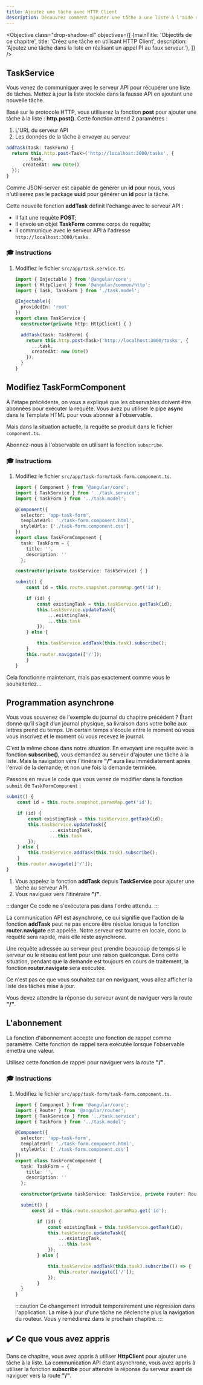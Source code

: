 ```yaml
---
title: Ajoutez une tâche avec HTTP Client
description: Découvrez comment ajouter une tâche à une liste à l'aide du HTTP Client dans une application Angular.
---
```



<Objective class="drop-shadow-xl" objectives={[
    {mainTitle: 'Objectifs de ce chapitre', title: 'Créez une tâche en utilisant HTTP Client', description: 'Ajoutez une tâche dans la liste en réalisant un appel PI au faux serveur.'},
]} />

## TaskService

Vous venez de communiquer avec le serveur API pour récupérer une liste de tâches.
Mettez à jour la liste stockée dans la fausse API en ajoutant une nouvelle tâche.

Basé sur le protocole HTTP, vous utiliserez la fonction **post** pour ajouter une tâche à la liste : **http.post()**.
Cette fonction attend 2 paramètres :

1. L'URL du serveur API
2. Les données de la tâche à envoyer au serveur

```typescript
addTask(task: TaskForm) {
  return this.http.post<Task>('http://localhost:3000/tasks', {
      ...task,
      createdAt: new Date()
  });
}
```

Comme JSON-server est capable de générer un **id** pour nous, vous n'utiliserez pas le package **uuid** pour générer un **id** pour la tâche.

Cette nouvelle fonction **addTask** définit l'échange avec le serveur API :

- Il fait une requête **POST**;
- Il envoie un objet **TaskForm** comme corps de requête;
- Il communique avec le serveur API à l'adresse `http://localhost:3000/tasks`.

### 🎓 Instructions

<Steps>

1. Modifiez le fichier `src/app/task.service.ts`.

    ```typescript ins={"Remplacez la fonction addTask": 10-16}
    import { Injectable } from '@angular/core';
    import { HttpClient } from '@angular/common/http';
    import { Task, TaskForm } from './task.model';

    @Injectable({
      providedIn: 'root'
    })
    export class TaskService {
      constructor(private http: HttpClient) { }

      addTask(task: TaskForm) {
        return this.http.post<Task>('http://localhost:3000/tasks', {
          ...task,
          createdAt: new Date()
        });
      }
    }
    ```

</Steps>

## Modifiez TaskFormComponent

À l'étape précédente, on vous a expliqué que les observables doivent être abonnées pour exécuter la requête.
Vous avez pu utiliser le pipe **async** dans le Template HTML pour vous abonner à l'observable.

Mais dans la situation actuelle, la requête se produit dans le fichier `component.ts`.

Abonnez-nous à l'observable en utilisant la fonction `subscribe`.

### 🎓 Instructions

<Steps>

1. Modifiez le fichier `src/app/task-form/task-form.component.ts`.

    ```typescript ins={"Mettez à jour la fonction de soumission du formulaire": 28-29} ins="this.taskService.addTask(task).subscribe();"
    import { Component } from '@angular/core';
    import { TaskService } from '../task.service';
    import { TaskForm } from '../task.model';

    @Component({
      selector: 'app-task-form',
      templateUrl: './task-form.component.html',
      styleUrls: ['./task-form.component.css']
    })
    export class TaskFormComponent {
      task: TaskForm = {
        title: '',
        description: ''
      };

    constructor(private taskService: TaskService) { }

    submit() {
        const id = this.route.snapshot.paramMap.get('id');

        if (id) {
            const existingTask = this.taskService.getTask(id);
            this.taskService.updateTask({
                ...existingTask,
                ...this.task
            });
        } else {

            this.taskService.addTask(this.task).subscribe();
        }
        this.router.navigate(['/']);
        }
    }
    ```
</Steps>

Cela fonctionne maintenant, mais pas exactement comme vous le souhaiteriez...

## Programmation asynchrone

Vous vous souvenez de l'exemple du journal du chapitre précédent ?
Étant donné qu’il s’agit d’un journal physique, sa livraison dans votre boîte aux lettres prend du temps.
Un certain temps s'écoule entre le moment où vous vous inscrivez et le moment où vous recevez le journal.

C'est la même chose dans notre situation.
En envoyant une requête avec la fonction **subscribe()**, vous demandez au serveur d'ajouter une tâche à la liste.
Mais la navigation vers l'itinéraire **"/"** aura lieu immédiatement après l'envoi de la demande, et non une fois la demande terminée.

Passons en revue le code que vous venez de modifier dans la fonction `submit` de `TaskFormComponent` :

```typescript
submit() {
    const id = this.route.snapshot.paramMap.get('id');

    if (id) {
        const existingTask = this.taskService.getTask(id);
        this.taskService.updateTask({
                ...existingTask,
                ...this.task
        });
    } else {
        this.taskService.addTask(this.task).subscribe();
    }
    this.router.navigate(['/']);
}
```

1. Vous appelez la fonction **addTask** depuis **TaskService** pour ajouter une tâche au serveur API.
2. Vous naviguez vers l'itinéraire **"/"**.

:::danger
Ce code ne s'exécutera pas dans l'ordre attendu.
:::

La communication API est asynchrone, ce qui signifie que l'action de la fonction **addTask** peut ne pas encore être résolue lorsque la fonction **router.navigate** est appelée.
Notre serveur est tourne en locale, donc la requête sera rapide, mais elle reste asynchrone.

Une requête adressée au serveur peut prendre beaucoup de temps si le serveur ou le réseau est lent pour une raison quelconque.
Dans cette situation, pendant que la demande est toujours en cours de traitement, la fonction **router.navigate** sera exécutée.

Ce n'est pas ce que vous souhaitez car en naviguant, vous allez afficher la liste des tâches mise à jour.

Vous devez attendre la réponse du serveur avant de naviguer vers la route **"/"**.

## L'abonnement

La fonction d'abonnement accepte une fonction de rappel comme paramètre.
Cette fonction de rappel sera exécutée lorsque l'observable émettra une valeur.

Utilisez cette fonction de rappel pour naviguer vers la route **"/"**.

### 🎓 Instructions

<Steps>

1. Modifiez le fichier `src/app/task-form/task-form.component.ts`.

    ```typescript ins={"Mettez à jour la fonction de soumission du formulaire": 29-32}
    import { Component } from '@angular/core';
    import { Router } from '@angular/router';
    import { TaskService } from '../task.service';
    import { TaskForm } from '../task.model';

    @Component({
      selector: 'app-task-form',
      templateUrl: './task-form.component.html',
      styleUrls: ['./task-form.component.css']
    })
    export class TaskFormComponent {
      task: TaskForm = {
        title: '',
        description: ''
      };

      constructor(private taskService: TaskService, private router: Router) { }

      submit() {
          const id = this.route.snapshot.paramMap.get('id');

            if (id) {
                const existingTask = this.taskService.getTask(id);
                this.taskService.updateTask({
                    ...existingTask,
                    ...this.task
                });
            } else {

                this.taskService.addTask(this.task).subscribe(() => {
                    this.router.navigate(['/']);
                });
            }
      }
    }
    ```
    :::caution
    Ce changement introduit temporairement une régression dans l'application.
    La mise à jour d'une tâche ne déclenche plus la navigation du routeur.
    Vous y remédierez dans le prochain chapitre.
    :::
</Steps>

## ✔️ Ce que vous avez appris

Dans ce chapitre, vous avez appris à utiliser **HttpClient** pour ajouter une tâche à la liste. La communication API étant asynchrone, vous avez appris à utiliser la fonction **subscribe** pour attendre la réponse du serveur avant de naviguer vers la route **"/"**.
